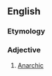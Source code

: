 ==English==

===Etymology===
{{suffix|anarchy|ical}}

===Adjective===
{{en-adj}}
# [[anarchic|Anarchic]]